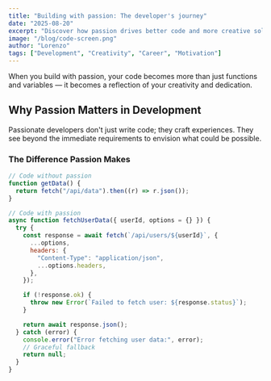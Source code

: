 ```yaml
---
title: "Building with passion: The developer's journey"
date: "2025-08-20"
excerpt: "Discover how passion drives better code and more creative solutions. When you build with heart, your projects come alive."
image: "/blog/code-screen.png"
author: "Lorenzo"
tags: ["Development", "Creativity", "Career", "Motivation"]
---
```


When you build with passion, your code becomes more than just functions and variables — it becomes a reflection of your creativity and dedication.

## Why Passion Matters in Development

Passionate developers don't just write code; they craft experiences. They see beyond the immediate requirements to envision what could be possible.

### The Difference Passion Makes

```javascript
// Code without passion
function getData() {
  return fetch("/api/data").then((r) => r.json());
}

// Code with passion
async function fetchUserData({ userId, options = {} }) {
  try {
    const response = await fetch(`/api/users/${userId}`, {
      ...options,
      headers: {
        "Content-Type": "application/json",
        ...options.headers,
      },
    });

    if (!response.ok) {
      throw new Error(`Failed to fetch user: ${response.status}`);
    }

    return await response.json();
  } catch (error) {
    console.error("Error fetching user data:", error);
    // Graceful fallback
    return null;
  }
}
```
